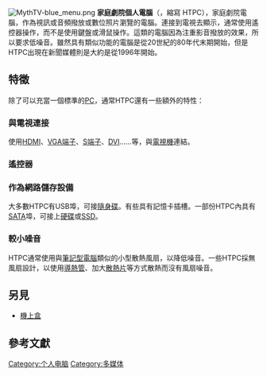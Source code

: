 {{multiple issues|
{{expand|time=2014-07-29T09:21:04+00:00}}
{{expert|time=2014-07-29T09:21:04+00:00}}
{{unreferenced|time=2014-07-29T09:21:04+00:00}}
}}
[[File:MythTV-blue_menu.png|thumb]] 
'''家庭劇院個人電腦'''（{{lang-en|Home Theater Personal Computer}}，縮寫 HTPC），家庭劇院電腦，作為視訊或音頻撥放或數位照片瀏覽的電腦。連接到電視去顯示，通常使用遙控器操作，而不是使用鍵盤或滑鼠操作。這類的電腦因為注重影音撥放的效果，所以要求低噪音。雖然具有類似功能的電腦是從20世紀的80年代末期開始，但是HTPC出現在新聞媒體則是大約是從1996年開始。

==特徵==
除了可以充當一個標準的[[个人电脑|PC]]，通常HTPC還有一些額外的特性： 
===與電視連接===
使用[[HDMI|HDMI]]、[[VGA端子|VGA端子]]、[[S端子|S端子]]、[[DVI|DVI]]……等，與[[電視機|電視機]]連結。
===遙控器===
===作為網路儲存設備===
大多數HTPC有USB埠，可接[[隨身碟|隨身碟]]。有些具有記憶卡插槽。一部份HTPC內具有[[SATA|SATA]]埠，可接上[[硬碟|硬碟]]或[[固态硬盘|SSD]]。

===較小噪音===
HTPC通常使用與[[筆記型電腦|筆記型電腦]]類似的小型散熱風扇，以降低噪音。一些HTPC採無風扇設計，以使用[[導熱管|導熱管]]、加大[[散熱片|散熱片]]等方式散熱而沒有風扇噪音。

==另見==
*[[機上盒|機上盒]]

==參考文獻==
{{reflist|refs=}}

[[Category:个人电脑|Category:个人电脑]]
[[Category:多媒体|Category:多媒体]]